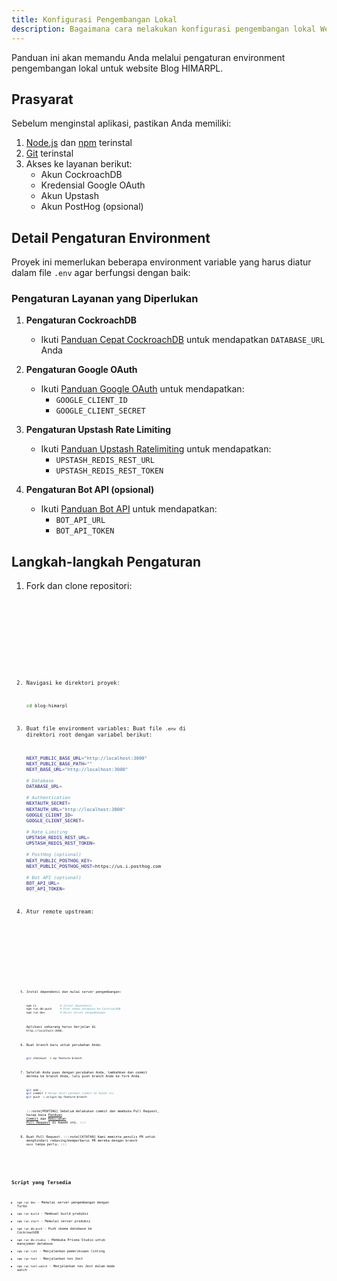 ```yaml
---
title: Konfigurasi Pengembangan Lokal
description: Bagaimana cara melakukan konfigurasi pengembangan lokal Website Blog HIMARPL
---
```



Panduan ini akan memandu Anda melalui pengaturan environment pengembangan lokal untuk website Blog HIMARPL.

## Prasyarat

Sebelum menginstal aplikasi, pastikan Anda memiliki:

1. [Node.js](https://nodejs.org/en) dan [npm](https://www.npmjs.com/) terinstal
2. [Git](https://git-scm.com/) terinstal
3. Akses ke layanan berikut:
   - Akun CockroachDB
   - Kredensial Google OAuth
   - Akun Upstash
   - Akun PostHog (opsional)


## Detail Pengaturan Environment

Proyek ini memerlukan beberapa environment variable yang harus diatur dalam file `.env` agar berfungsi dengan baik:

### Pengaturan Layanan yang Diperlukan

1. **Pengaturan CockroachDB**
   - Ikuti [Panduan Cepat CockroachDB](https://www.cockroachlabs.com/docs/cockroachcloud/quickstart) untuk mendapatkan `DATABASE_URL` Anda

2. **Pengaturan Google OAuth**
   - Ikuti [Panduan Google OAuth](https://developers.google.com/identity/protocols/oauth2) untuk mendapatkan:
     - `GOOGLE_CLIENT_ID`
     - `GOOGLE_CLIENT_SECRET`

3. **Pengaturan Upstash Rate Limiting**
   - Ikuti [Panduan Upstash Ratelimiting](https://upstash.com/docs/oss/sdks/ts/ratelimit/gettingstarted) untuk mendapatkan:
     - `UPSTASH_REDIS_REST_URL`
     - `UPSTASH_REDIS_REST_TOKEN`
4. **Pengaturan Bot API (opsional)** 
   - Ikuti [Panduan Bot API](/id/other-projects/bot-himarpl) untuk mendapatkan:
     - `BOT_API_URL`
     - `BOT_API_TOKEN`

## Langkah-langkah Pengaturan

<Steps>

1. Fork dan clone repositori:

   <Tabs>
     <TabItem label="HTTPS">
       <Code
         code={`git clone https://github.com/himarplupi/blog-himarpl.git`}
         lang="bash"
         title="HTTPS"
       />
     </TabItem>
     <TabItem label="SSH">
       <Code
         code={`git clone git@github.com:himarplupi/blog-himarpl.git`}
         lang="bash"
         title="SSH"
       />
     </TabItem>
     <TabItem label="GitHub CLI">
       <Code
         code={`gh repo clone himarplupi/blog-himarpl`}
         lang="bash"
         title="GitHub CLI"
       />
     </TabItem>
   </Tabs>

2. Navigasi ke direktori proyek:

   ```bash
   cd blog-himarpl
   ```

3. Buat file environment variables:
   Buat file `.env` di direktori root dengan variabel berikut:

   ```bash
   NEXT_PUBLIC_BASE_URL="http://localhost:3000"
   NEXT_PUBLIC_BASE_PATH=""
   NEXT_BASE_URL="http://localhost:3000"

   # Database
   DATABASE_URL=

   # Authentication
   NEXTAUTH_SECRET=
   NEXTAUTH_URL="http://localhost:3000"
   GOOGLE_CLIENT_ID=
   GOOGLE_CLIENT_SECRET=

   # Rate Limiting
   UPSTASH_REDIS_REST_URL=
   UPSTASH_REDIS_REST_TOKEN=

   # PostHog (optional)
   NEXT_PUBLIC_POSTHOG_KEY=
   NEXT_PUBLIC_POSTHOG_HOST=https://us.i.posthog.com

   # Bot API (optional)
   BOT_API_URL=
   BOT_API_TOKEN=
   ```

4. Atur remote upstream:

   <Tabs>
     <TabItem label="HTTPS">
       <Code
         code={`git remote add upstream https://github.com/himarplupi/blog-himarpl.git`}
         lang="bash"
         title="HTTPS"
       />
     </TabItem>
     <TabItem label="SSH">
       <Code
         code={`git remote add upstream git@github.com:himarplupi/blog-himarpl.git`}
         lang="bash"
         title="SSH"
       />
     </TabItem>
     <TabItem label="GitHub CLI">
       <Code
         code={`gh repo sync himarplupi/blog-himarpl`}
         lang="bash"
         title="GitHub CLI"
       />
     </TabItem>
   </Tabs>

5. Instal dependensi dan mulai server pengembangan:

   ```bash
   npm ci              # Instal dependensi
   npm run db:push     # Push skema database ke CockroachDB
   npm run dev         # Mulai server pengembangan
   ```

   Aplikasi sekarang harus berjalan di `http://localhost:3000`.

6. Buat branch baru untuk perubahan Anda:

   ```bash
   git checkout -b my-feature-branch
   ```


7. Setelah Anda puas dengan perubahan Anda, tambahkan dan commit mereka ke branch Anda, lalu push branch Anda ke fork Anda.

   ```bash
   git add .
   git commit # Harap ikuti panduan commit di bawah ini   
   git push -u origin my-feature-branch
   ```

   :::note[PENTING]
    Sebelum melakukan commit dan membuka Pull Request, harap baca [Panduan Commit](/id/getting-started/05-contribution-guide/#panduan-commit) dan [Kebijakan Pull Request](/id/getting-started/05-contribution-guide/#kebijakan-pull-request) di bawah ini.
   :::

8. Buat Pull Request.
   :::note[CATATAN]
    Kami meminta penulis PR untuk menghindari rebasing/memperbarui PR mereka dengan branch `main` tanpa perlu.
   :::
</Steps>

## Script yang Tersedia

- `npm run dev` - Memulai server pengembangan dengan Turbo
- `npm run build` - Membuat build produksi
- `npm run start` - Memulai server produksi
- `npm run db:push` - Push skema database ke CockroachDB
- `npm run db:studio` - Membuka Prisma Studio untuk manajemen database
- `npm run lint` - Menjalankan pemeriksaan linting
- `npm run test` - Menjalankan tes Jest
- `npm run test:watch` - Menjalankan tes Jest dalam mode watch
